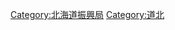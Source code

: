 {{catmore|上川綜合振興局}}

{{DEFAULTSORT:Kamikawa Kannai}}
[[Category:北海道振興局|Category:北海道振興局]]
[[Category:道北|Category:道北]]